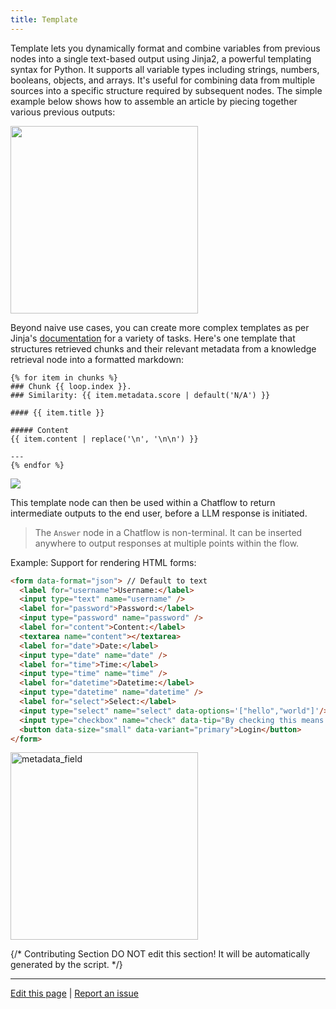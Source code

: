 ```yaml
---
title: Template
---
```


Template lets you dynamically format and combine variables from previous nodes into a single text-based output using Jinja2, a powerful templating syntax for Python. It supports all variable types including strings, numbers, booleans, objects, and arrays. It's useful for combining data from multiple sources into a specific structure required by subsequent nodes. The simple example below shows how to assemble an article by piecing together various previous outputs:

<img src="https://assets-docs.dify.ai/2025/04/0838bb5c7e1d1a58ed30fcd9fc48920f.png" width="300" />

Beyond naive use cases, you can create more complex templates as per Jinja's [documentation](https://jinja.palletsprojects.com/en/3.1.x/templates/) for a variety of tasks. Here's one template that structures retrieved chunks and their relevant metadata from a knowledge retrieval node into a formatted markdown:

```Plain
{% for item in chunks %}
### Chunk {{ loop.index }}. 
### Similarity: {{ item.metadata.score | default('N/A') }}

#### {{ item.title }}

##### Content
{{ item.content | replace('\n', '\n\n') }}

---
{% endfor %}
```

![](https://assets-docs.dify.ai/2025/04/0ae3f13cf725cb2c52c72cc354e592ee.png)

This template node can then be used within a Chatflow to return intermediate outputs to the end user, before a LLM response is initiated.

> The `Answer` node in a Chatflow is non-terminal. It can be inserted anywhere to output responses at multiple points within the flow.

Example: Support for rendering HTML forms:

```html
<form data-format="json"> // Default to text
  <label for="username">Username:</label>
  <input type="text" name="username" />
  <label for="password">Password:</label>
  <input type="password" name="password" />
  <label for="content">Content:</label>
  <textarea name="content"></textarea>
  <label for="date">Date:</label>
  <input type="date" name="date" />
  <label for="time">Time:</label>
  <input type="time" name="time" />
  <label for="datetime">Datetime:</label>
  <input type="datetime" name="datetime" />
  <label for="select">Select:</label>
  <input type="select" name="select" data-options='["hello","world"]'/>
  <input type="checkbox" name="check" data-tip="By checking this means you agreed"/>
  <button data-size="small" data-variant="primary">Login</button>
</form>
```

<img
src="https://assets-docs.dify.ai/2025/04/9d24e9cfa3cdde00e4eee15bd4bbea76.png"
width="300"
className="mx-auto"
alt="metadata_field"
/>

{/*
Contributing Section
DO NOT edit this section!
It will be automatically generated by the script.
*/}

---

[Edit this page](https://github.com/langgenius/dify-docs/edit/main/en/guides/workflow/node/template.mdx) | [Report an issue](https://github.com/langgenius/dify-docs/issues/new?template=docs.yml)

